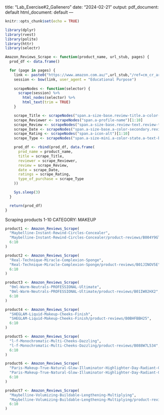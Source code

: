 title: "Lab_Exercise#2_Gallenero"
date: "2024-02-21"
output:
  pdf_document: default
  html_document: default
---

```r
knitr::opts_chunk$set(echo = TRUE)
```

```r
library(dplyr)
library(rvest)
library(polite)
library(httr)
library(selectr)

Amazon_Reviews_Scrape <- function(product_name, url_stub, pages) {
  prod_df <- data.frame()

  for (page in pages) {
    link <- paste0("https://www.amazon.com.au/",url_stub,"/ref=cm_cr_arp_d_paging_btm_next_", page, "?ie=UTF8&reviewerType=all_reviews&pageNumber=", page)
    session <- bow(link, user_agent = "Educational Purpose")
    
    scrapeNodes <- function(selector) {
      scrape(session) %>%
        html_nodes(selector) %>%
        html_text(trim = TRUE)
    }

    scrape_Title <- scrapeNodes("span.a-size-base.review-title.a-color-base.review-title-content.a-text-bold")[1:10]
    scrape_Reviewer <- scrapeNodes("span.a-profile-name")[1:10]
    scrape_Review <- scrapeNodes("span.a-size-base.review-text.review-text-content")[1:10]
    scrape_Date <- scrapeNodes("span.a-size-base.a-color-secondary.review-date")[1:10]
    scrape_Rating <- scrapeNodes("span.a-icon-alt")[1:10]
    scrape_Type <- scrapeNodes("span.a-size-mini.a-color-state.a-text-bold")[1:10]

    prod_df <- rbind(prod_df, data.frame(
      prod_name = product_name,
      title = scrape_Title,
      reviewer = scrape_Reviewer,
      review = scrape_Review,
      date = scrape_Date,
      ratings = scrape_Rating,
      type_of_purchase = scrape_Type
    ))

    Sys.sleep(3)
  }

  return(prod_df)
}
```


Scraping products 1-10
CATEGORY: MAKEUP
```r
    
product1 <- Amazon_Reviews_Scrape(
  "Maybelline-Instant-Rewind-Circles-Concealer",
  "Maybelline-Instant-Rewind-Circles-Concealer/product-reviews/B004Y9GTYE",
  6:10
)

product2 <- Amazon_Reviews_Scrape(
  "Real-Technique-Miracle-Complexion-Sponge",
  "Real-Technique-Miracle-Complexion-Sponge/product-reviews/B01JINOV5E",
  6:10
)

product3 <- Amazon_Reviews_Scrape(
  "0ml-Warm-Neutrals-PROFESSIONAL-Ultimate",
  "0ml-Warm-Neutrals-PROFESSIONAL-Ultimate/product-reviews/B01IW02HX2",
  6:10
)

product4 <- Amazon_Reviews_Scrape(
  "SHEGLAM-Liquid-Makeup-Cheeks-Finish",
  "SHEGLAM-Liquid-Makeup-Cheeks-Finish/product-reviews/B0BHFBBH25",
  6:10
)

product5 <- Amazon_Reviews_Scrape(
  "l-f-Monochromatic-Multi-Cheeks-Dazzling",
  "l-f-Monochromatic-Multi-Cheeks-Dazzling/product-reviews/B088W7L534",
  6:10
)

product6 <- Amazon_Reviews_Scrape(
  "Paris-Makeup-True-Natural-Glow-Illuminator-Highlighter-Day-Radiant-Glow",
  "Paris-Makeup-True-Natural-Glow-Illuminator-Highlighter-Day-Radiant-Glow/product-reviews/B074PTZCNX",
  6:10
)

product7 <- Amazon_Reviews_Scrape(
  "Maybelline-Volumizing-Buildable-Lengthening-Multiplying",
  "Maybelline-Volumizing-Buildable-Lengthening-Multiplying/product-reviews/B08H3JPH74",
  6:10
)
```
